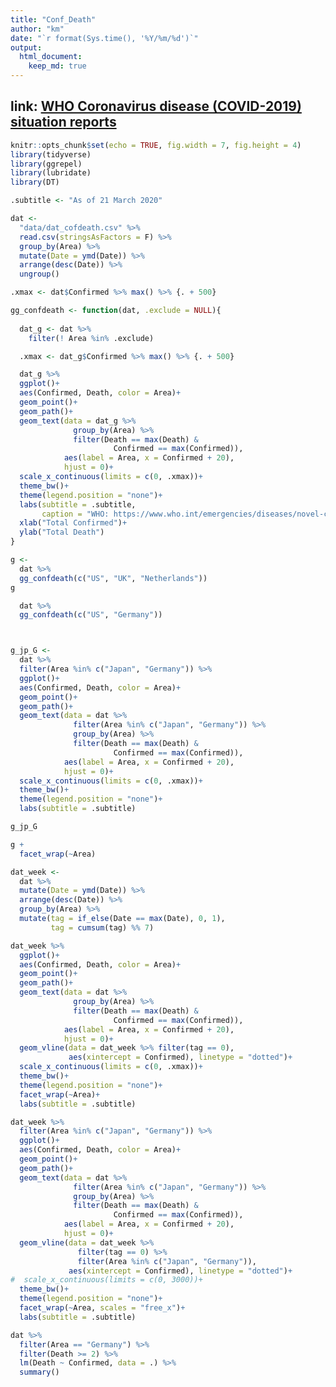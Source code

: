 ```yaml
---
title: "Conf_Death"
author: "km"
date: "`r format(Sys.time(), '%Y/%m/%d')`"
output: 
  html_document:
    keep_md: true
---
```



## link: [WHO Coronavirus disease (COVID-2019) situation reports](https://www.who.int/emergencies/diseases/novel-coronavirus-2019/situation-reports/)


```r
knitr::opts_chunk$set(echo = TRUE, fig.width = 7, fig.height = 4)
library(tidyverse)
library(ggrepel)
library(lubridate)
library(DT)

.subtitle <- "As of 21 March 2020"
```

```r
dat <- 
  "data/dat_cofdeath.csv" %>% 
  read.csv(stringsAsFactors = F) %>% 
  group_by(Area) %>% 
  mutate(Date = ymd(Date)) %>% 
  arrange(desc(Date)) %>% 
  ungroup()

.xmax <- dat$Confirmed %>% max() %>% {. + 500}

```

```r
gg_confdeath <- function(dat, .exclude = NULL){
  
  dat_g <- dat %>%
    filter(! Area %in% .exclude)

  .xmax <- dat_g$Confirmed %>% max() %>% {. + 500}

  dat_g %>% 
  ggplot()+
  aes(Confirmed, Death, color = Area)+
  geom_point()+
  geom_path()+
  geom_text(data = dat_g %>% 
              group_by(Area) %>% 
              filter(Death == max(Death) & 
                       Confirmed == max(Confirmed)),
            aes(label = Area, x = Confirmed + 20),
            hjust = 0)+
  scale_x_continuous(limits = c(0, .xmax))+
  theme_bw()+
  theme(legend.position = "none")+
  labs(subtitle = .subtitle,
       caption = "WHO: https://www.who.int/emergencies/diseases/novel-coronavirus-2019/situation-reports")+
  xlab("Total Confirmed")+
  ylab("Total Death")
}
```

```r


g <-
  dat %>% 
  gg_confdeath(c("US", "UK", "Netherlands"))
g

  dat %>% 
  gg_confdeath(c("US", "Germany"))



g_jp_G <-
  dat %>%
  filter(Area %in% c("Japan", "Germany")) %>% 
  ggplot()+
  aes(Confirmed, Death, color = Area)+
  geom_point()+
  geom_path()+
  geom_text(data = dat %>% 
              filter(Area %in% c("Japan", "Germany")) %>% 
              group_by(Area) %>% 
              filter(Death == max(Death) & 
                       Confirmed == max(Confirmed)),
            aes(label = Area, x = Confirmed + 20),
            hjust = 0)+
  scale_x_continuous(limits = c(0, .xmax))+
  theme_bw()+
  theme(legend.position = "none")+
  labs(subtitle = .subtitle)

g_jp_G
```

```r
g + 
  facet_wrap(~Area)
```

```r
dat_week <-
  dat %>% 
  mutate(Date = ymd(Date)) %>% 
  arrange(desc(Date)) %>% 
  group_by(Area) %>% 
  mutate(tag = if_else(Date == max(Date), 0, 1),
         tag = cumsum(tag) %% 7)

dat_week %>% 
  ggplot()+
  aes(Confirmed, Death, color = Area)+
  geom_point()+
  geom_path()+
  geom_text(data = dat %>% 
              group_by(Area) %>% 
              filter(Death == max(Death) & 
                       Confirmed == max(Confirmed)),
            aes(label = Area, x = Confirmed + 20),
            hjust = 0)+
  geom_vline(data = dat_week %>% filter(tag == 0),
             aes(xintercept = Confirmed), linetype = "dotted")+
  scale_x_continuous(limits = c(0, .xmax))+
  theme_bw()+
  theme(legend.position = "none")+
  facet_wrap(~Area)+
  labs(subtitle = .subtitle)
```

```r
dat_week %>% 
  filter(Area %in% c("Japan", "Germany")) %>% 
  ggplot()+
  aes(Confirmed, Death, color = Area)+
  geom_point()+
  geom_path()+
  geom_text(data = dat %>% 
              filter(Area %in% c("Japan", "Germany")) %>%
              group_by(Area) %>% 
              filter(Death == max(Death) & 
                       Confirmed == max(Confirmed)),
            aes(label = Area, x = Confirmed + 20),
            hjust = 0)+
  geom_vline(data = dat_week %>%
               filter(tag == 0) %>%
               filter(Area %in% c("Japan", "Germany")),
             aes(xintercept = Confirmed), linetype = "dotted")+
#  scale_x_continuous(limits = c(0, 3000))+
  theme_bw()+
  theme(legend.position = "none")+
  facet_wrap(~Area, scales = "free_x")+
  labs(subtitle = .subtitle)
```

```r
dat %>% 
  filter(Area == "Germany") %>% 
  filter(Death >= 2) %>% 
  lm(Death ~ Confirmed, data = .) %>% 
  summary()
```
